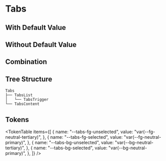 



<Meta title="Tabs" of={TabsStories} />

# Tabs

<ThemeSelect />

## With Default Value

<Canvas of={TabsStories.With_Default_Value} />

## Without Default Value

<Canvas of={TabsStories.Default} />

## Combination

<Canvas of={TabsStories.Combination} />

## Tree Structure

```text
Tabs
├── TabsList
│   └── TabsTrigger
└── TabsContent
```

## Tokens

<TokenTable
  items={[
    {
      name: "--tabs-fg-unselected",
      value: "var(--fg-neutral-tertiary)",
    },
    {
      name: "--tabs-fg-selected",
      value: "var(--fg-neutral-primary)",
    },
    {
      name: "--tabs-bg-unselected",
      value: "var(--bg-neutral-tertiary)",
    },
    {
      name: "--tabs-bg-selected",
      value: "var(--bg-neutral-primary)",
    },
  ]}
/>

<Toaster className="sb-unstyled" position="bottom-right" />
